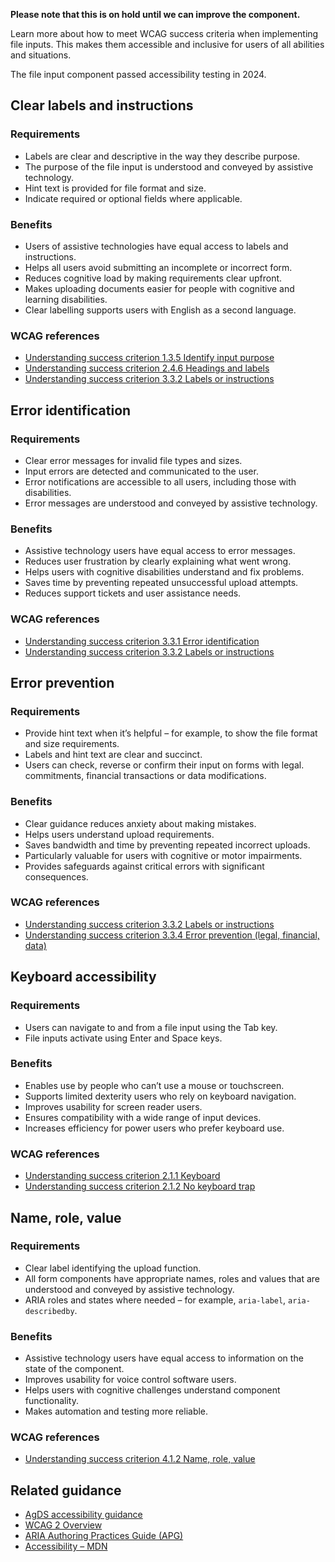 **Please note that this is on hold until we can improve the component.**

Learn more about how to meet WCAG success criteria when implementing file inputs. This makes them accessible and inclusive for users of all abilities and situations.

The file input component passed accessibility testing in 2024.

## Clear labels and instructions

### Requirements

- Labels are clear and descriptive in the way they describe purpose.
- The purpose of the file input is understood and conveyed by assistive technology.
- Hint text is provided for file format and size.
- Indicate required or optional fields where applicable.

### Benefits

- Users of assistive technologies have equal access to labels and instructions.
- Helps all users avoid submitting an incomplete or incorrect form.
- Reduces cognitive load by making requirements clear upfront.
- Makes uploading documents easier for people with cognitive and learning disabilities.
- Clear labelling supports users with English as a second language.

### WCAG references

- [Understanding success criterion 1.3.5 Identify input purpose](https://www.w3.org/WAI/WCAG21/Understanding/identify-input-purpose.html)
- [Understanding success criterion 2.4.6 Headings and labels](https://www.w3.org/WAI/WCAG21/Understanding/headings-and-labels.html)
- [Understanding success criterion 3.3.2 Labels or instructions](https://www.w3.org/WAI/WCAG21/Understanding/labels-or-instructions.html)

## Error identification

### Requirements

- Clear error messages for invalid file types and sizes.
- Input errors are detected and communicated to the user.
- Error notifications are accessible to all users, including those with disabilities.
- Error messages are understood and conveyed by assistive technology.

### Benefits

- Assistive technology users have equal access to error messages.
- Reduces user frustration by clearly explaining what went wrong.
- Helps users with cognitive disabilities understand and fix problems.
- Saves time by preventing repeated unsuccessful upload attempts.
- Reduces support tickets and user assistance needs.

### WCAG references

- [Understanding success criterion 3.3.1 Error identification](https://www.w3.org/WAI/WCAG21/Understanding/error-identification.html)
- [Understanding success criterion 3.3.2 Labels or instructions](https://www.w3.org/WAI/WCAG21/Understanding/labels-or-instructions.html)

## Error prevention

### Requirements

- Provide hint text when it’s helpful – for example, to show the file format and size requirements.
- Labels and hint text are clear and succinct.
- Users can check, reverse or confirm their input on forms with legal. commitments, financial transactions or data modifications.

### Benefits

- Clear guidance reduces anxiety about making mistakes.
- Helps users understand upload requirements.
- Saves bandwidth and time by preventing repeated incorrect uploads.
- Particularly valuable for users with cognitive or motor impairments.
- Provides safeguards against critical errors with significant consequences.

### WCAG references

- [Understanding success criterion 3.3.2 Labels or instructions](https://www.w3.org/WAI/WCAG21/Understanding/labels-or-instructions.html)
- [Understanding success criterion 3.3.4 Error prevention (legal, financial, data)](https://www.w3.org/WAI/WCAG21/Understanding/error-prevention-legal-financial-data.html)

## Keyboard accessibility

### Requirements

- Users can navigate to and from a file input using the Tab key.
- File inputs activate using Enter and Space keys.

### Benefits

- Enables use by people who can’t use a mouse or touchscreen.
- Supports limited dexterity users who rely on keyboard navigation.
- Improves usability for screen reader users.
- Ensures compatibility with a wide range of input devices.
- Increases efficiency for power users who prefer keyboard use.

### WCAG references

- [Understanding success criterion 2.1.1 Keyboard](https://www.w3.org/WAI/WCAG21/Understanding/keyboard.html)
- [Understanding success criterion 2.1.2 No keyboard trap](https://www.w3.org/WAI/WCAG21/Understanding/no-keyboard-trap.html)

## Name, role, value

### Requirements

- Clear label identifying the upload function.
- All form components have appropriate names, roles and values that are understood and conveyed by assistive technology.
- ARIA roles and states where needed – for example, `aria-label`, `aria-describedby`.

### Benefits

- Assistive technology users have equal access to information on the state of the component.
- Improves usability for voice control software users.
- Helps users with cognitive challenges understand component functionality.
- Makes automation and testing more reliable.

### WCAG references

- [Understanding success criterion 4.1.2 Name, role, value](https://www.w3.org/WAI/WCAG21/Understanding/name-role-value.html)

## Related guidance

- [AgDS accessibility guidance](/foundations/accessibility)
- [WCAG 2 Overview](https://www.w3.org/WAI/standards-guidelines/wcag/)
- [ARIA Authoring Practices Guide (APG)](https://www.w3.org/WAI/ARIA/apg/)
- [Accessibility – MDN](https://developer.mozilla.org/en-US/docs/Web/Accessibility)
